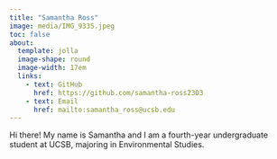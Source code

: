 ```yaml
---
title: "Samantha Ross"
image: media/IMG_9335.jpeg
toc: false
about: 
  template: jolla
  image-shape: round
  image-width: 17em
  links:
    - text: GitHub
      href: https://github.com/samantha-ross2303
    - text: Email
      href: mailto:samantha_ross@ucsb.edu
---
```


Hi there! My name is Samantha and I am a fourth-year undergraduate student at UCSB, majoring in Environmental Studies.